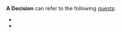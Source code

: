 {{Disambiguation}}

'''A Decision''' can refer to the following [[quest]]s:
* {{Quest|A Decision (Archon Quest)}}
* {{Quest|A Decision (Hangout Event)}}